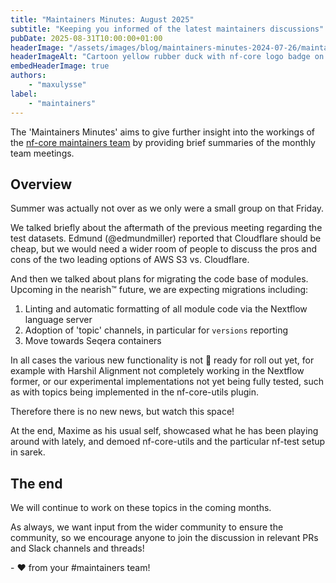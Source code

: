```yaml
---
title: "Maintainers Minutes: August 2025"
subtitle: "Keeping you informed of the latest maintainers discussions"
pubDate: 2025-08-31T10:00:00+01:00
headerImage: "/assets/images/blog/maintainers-minutes-2024-07-26/maintainers-wide.png"
headerImageAlt: "Cartoon yellow rubber duck with nf-core logo badge on its body with the nf-core logo."
embedHeaderImage: true
authors:
    - "maxulysse"
label:
    - "maintainers"
---
```



The 'Maintainers Minutes' aims to give further insight into the workings of the [nf-core maintainers team](/governance#maintainers) by providing brief summaries of the monthly team meetings.

## Overview

Summer was actually not over as we only were a small group on that Friday.

We talked briefly about the aftermath of the previous meeting regarding the test datasets.
Edmund (@edmundmiller) reported that Cloudflare should be cheap, but we would need a wider room of people to discuss the pros and cons of the two leading options of AWS S3 vs. Cloudflare.

And then we talked about plans for migrating the code base of modules.
Upcoming in the nearish™️ future, we are expecting migrations including: 

1. Linting and automatic formatting of all module code via the Nextflow language server
2. Adoption of 'topic' channels, in particular for `versions` reporting
3. Move towards Seqera containers

In all cases the various new functionality is not 💯 ready for roll out yet, for example with Harshil Alignment not completely working in the Nextflow former, or our experimental implementations not yet being fully tested, such as with topics being implemented in the nf-core-utils plugin.

Therefore there is no new news, but watch this space!

At the end, Maxime as his usual self, showcased what he has been playing around with lately, and demoed nf-core-utils and the particular nf-test setup in sarek.

## The end

We will continue to work on these topics in the coming months.

As always, we want input from the wider community to ensure the community, so we encourage anyone to join the discussion in relevant PRs and Slack channels and threads!

\- :heart: from your #maintainers team!
